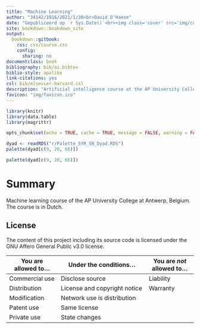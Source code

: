 ---
title: "Machine Learning"
author: "34142/1916/2021/1/38<br>David D'Haese"
date: "Gepubliceerd op `r Sys.Date()`<br><img class='cover' src='img/cover.png' alt='Juncus effusus'/><br>Juncus effusus L., Motic SMZ171<br><small>© 2020 David D'Haese</small>"
site: bookdown::bookdown_site
output:
  bookdown::gitbook:
    css: css/course.css
    config:
      sharing: no
documentclass: book
bibliography: bib/ai.bibtex
biblio-style: apalike
link-citations: yes
csl: bib/elsevier-harvard.csl
description: "Artificial intelligence course at the AP University College."
favicon: "img/favicon.ico"
---

```{r setup, include=FALSE}
library(knitr)
library(data.table)
library(magrittr)

opts_chunk$set(echo = TRUE, cache = TRUE, message = FALSE, warning = FALSE)

dyad <- readRDS("r/Palette_5YR_5B_Dyad.RDS")
palette(dyad[c(9, 20, 66)])

palette(dyad[c(9, 20, 66)])
```

# Summary {-}

Machine learning course  of the AP University College at Antwerp, Belgium. The course is in Dutch.

## License {-}

The content of this project including its source code is licensed under the GNU Affero General Public v3.0 license.

| You are allowed to&hellip;                                                                                     | Under the conditions&hellip;                                                                                                                                                             | You are _not_ allowed to&hellip;                                                                    |
| -------------------------------------------------------------------------------------------------------------- | ---------------------------------------------------------------------------------------------------------------------------------------------------------------------------------------- | --------------------------------------------------------------------------------------------------- |
| <span title="The licensed material and derivatives may be used for commercial purposes.">Commercial use</span> | <span title="Source code must be made available when the licensed material is distributed.">Disclose source</span>                                                                       | <span title="This license includes a limitation of liability.">Liability</span>                     |
| <span title="The licensed material may be distributed.">Distribution</span>                                    | <span title="A copy of the license and copyright notice must be included with the licensed material.">License and copyright notice</span>                                                | <span title="This license explicitly states that it does NOT provide any warranty.">Warranty</span> |
| <span title="The licensed material may be modified.">Modification</span>                                       | <span title="Users who interact with the licensed material via network are given the right to receive a copy of the source code.">Network use is distribution</span>                     |                                                                                                     |
| <span title="This license provides an express grant of patent rights from contributors.">Patent use</span>     | <span title="Modifications must be released under the same license when distributing the licensed material. In some cases a similar or related license may be used.">Same license</span> |                                                                                                     |
| <span title="The licensed material may be used and modified in private.">Private use</span>                    | <span title="Changes made to the licensed material must be documented.">State changes</span>                                                                                             |                                                                                                     |
